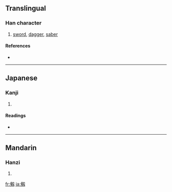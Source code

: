 {{see|劍}}
==Translingual==

===Han character===
{{Han char|rn=18|rad=刀|as=09|sn=11|four=|canj=人人尸竹戈 (OOSHI), 人人尸大 (OOSK), X人人尸竹 (XOOSH), X人人尸大 (XOOSK)}}

# [[sword]], [[dagger]], [[saber]]

====References====
* {{Han ref|kx=0142.281|hdz=10349.021|uh=5271|ud=21105}}

----

==Japanese==

===Kanji===
{{ja-kanji|grade=|rs=刀09}}

# {{defn|Japanese}}

====Readings====
* {{ja-readings|on=[[けん]] (ken)|kun=[[つるぎ]] (tsurugi)}}

----

==Mandarin==

===Hanzi===
{{cmn-hanzi|pin=[[jiàn]] ([[jian4]])|wg=chien<sup>4</sup>}}

# {{defn|Mandarin}}

[[fr:剱]]
[[ja:剱]]